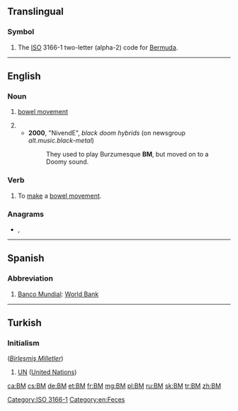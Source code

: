 {{also|.bm|bm.}}
==Translingual==

===Symbol===
{{head|mul|symbol}}
# The [[ISO]] 3166-1 two-letter (alpha-2) code for [[Bermuda]].

[[Category:ISO 3166-1]]

----

==English==

===Noun===
{{head|en|noun}}

# {{lb|en|euphemism}} [[bowel movement]]
# {{l|en|black metal}}
#* '''2000''', "NivendE", ''black doom hybrids'' (on newsgroup ''alt.music.black-metal'')
#*: They used to play Burzumesque '''BM''', but moved on to a Doomy sound.

===Verb===
{{en-verb}}

# {{lb|en|euphemism}} To [[make]] a [[bowel movement]].

===Anagrams===
* {{l|en|Mb}}, {{l|en|MB}}

[[Category:en:Feces]]

----

==Spanish==

===Abbreviation===
{{rfc-header|Abbreviation}}
{{head|es|abbreviation}}

# [[Banco Mundial]]: [[World Bank]]

----

==Turkish==

===Initialism===
{{rfc-header|Initialism}}
{{tr-initialism}} (''[[Birleşmiş Milletler]]'')

# [[UN]] ([[United Nations]])

[[ca:BM]]
[[cs:BM]]
[[de:BM]]
[[et:BM]]
[[fr:BM]]
[[mg:BM]]
[[pl:BM]]
[[ru:BM]]
[[sk:BM]]
[[tr:BM]]
[[zh:BM]]